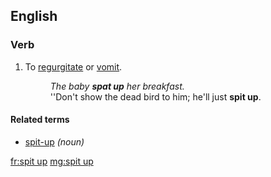 ==English==

===Verb===
{{en-verb|spits up|spitting up|spat up}}

# {{context|transitive|and|intransitive|especially of children|lang=en}} To [[regurgitate]] or [[vomit]].
#: ''The baby '''spat up''' her breakfast.''
#: ''Don't show the dead bird to him; he'll just '''spit up'''.

====Related terms====
* [[spit-up]] ''(noun)''

[[fr:spit up]]
[[mg:spit up]]